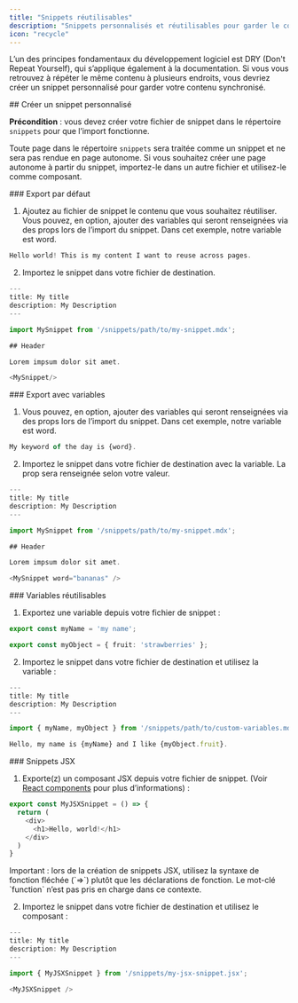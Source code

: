 ```yaml
---
title: "Snippets réutilisables"
description: "Snippets personnalisés et réutilisables pour garder le contenu synchronisé"
icon: "recycle"
---
```


L’un des principes fondamentaux du développement logiciel est DRY (Don&#39;t Repeat Yourself), qui s’applique également à la documentation. Si vous vous retrouvez à répéter le même contenu à plusieurs endroits, vous devriez créer un snippet personnalisé pour garder votre contenu synchronisé.

<div id="creating-a-custom-snippet">
  ## Créer un snippet personnalisé
</div>

**Précondition** : vous devez créer votre fichier de snippet dans le répertoire `snippets` pour que l’import fonctionne.

Toute page dans le répertoire `snippets` sera traitée comme un snippet et ne sera pas
rendue en page autonome. Si vous souhaitez créer une page autonome
à partir du snippet, importez-le dans un autre fichier et utilisez-le comme
composant.

<div id="default-export">
  ### Export par défaut
</div>

1. Ajoutez au fichier de snippet le contenu que vous souhaitez réutiliser. Vous pouvez, en option, ajouter des variables qui seront renseignées via des props
   lors de l’import du snippet. Dans cet exemple, notre variable est word.

```typescript snippets/my-snippet.mdx
Hello world! This is my content I want to reuse across pages. 
```

2. Importez le snippet dans votre fichier de destination.

```typescript destination-file.mdx
---
title: My title
description: My Description
---

import MySnippet from '/snippets/path/to/my-snippet.mdx';

## Header

Lorem impsum dolor sit amet.

<MySnippet/>

```

<div id="exporting-with-variables">
  ### Export avec variables
</div>

1. Vous pouvez, en option, ajouter des variables qui seront renseignées via des props lors de l’import du snippet. Dans cet exemple, notre variable est word.

```typescript snippets/my-snippet.mdx
My keyword of the day is {word}.
```

2. Importez le snippet dans votre fichier de destination avec la variable. La prop sera renseignée selon votre valeur.

```typescript destination-file.mdx
---
title: My title
description: My Description
---

import MySnippet from '/snippets/path/to/my-snippet.mdx';

## Header

Lorem impsum dolor sit amet.

<MySnippet word="bananas" />

```

<div id="reusable-variables">
  ### Variables réutilisables
</div>

1. Exportez une variable depuis votre fichier de snippet :

```typescript snippets/path/to/custom-variables.mdx
export const myName = 'my name';

export const myObject = { fruit: 'strawberries' };
```

2. Importez le snippet dans votre fichier de destination et utilisez la variable :

```typescript destination-file.mdx
---
title: My title
description: My Description
---

import { myName, myObject } from '/snippets/path/to/custom-variables.mdx';

Hello, my name is {myName} and I like {myObject.fruit}.
```

<div id="jsx-snippets">
  ### Snippets JSX
</div>

1. Exporte(z) un composant JSX depuis votre fichier de snippet. (Voir [React components](/fr/react-components) pour plus d’informations) :

```js icon=square-js snippets/my-jsx-snippet.jsx
export const MyJSXSnippet = () => {
  return (
    <div>
      <h1>Hello, world!</h1>
    </div>
  )
}
```

<Note>
  Important : lors de la création de snippets JSX, utilisez la syntaxe de fonction fléchée (`=>`) plutôt que les déclarations de fonction. Le mot-clé `function` n’est pas pris en charge dans ce contexte.
</Note>

2. Importez le snippet dans votre fichier de destination et utilisez le composant :

```typescript destination-file.mdx
---
title: My title
description: My Description
---

import { MyJSXSnippet } from '/snippets/my-jsx-snippet.jsx';

<MyJSXSnippet />
```